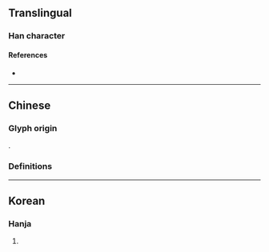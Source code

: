 {{also|畝}}
{{character info/new}}
==Translingual==

===Han character===
{{Han char|rn=102|rad=田|as=07|sn=12|four=|canj=WOWY|ids=⿰田每}}

====References====
* {{Han ref|kx=0763.160|dkj=21864|dj=1173.030|hdz=42542.160|uh=756E|ud=30062}}

----

==Chinese==

===Glyph origin===
{{Han etym}}
{{Han compound|ls=psc|c1=s|田|c2=p|每}}.

===Definitions===
{{zh-see|畝|v}}

----

==Korean==

===Hanja===
{{ko-hanja|hangeul=무|eumhun=|rv=mu|mr=mu|y=mu}}

# {{defn|lang=ko|sort=田07}}